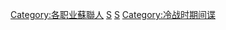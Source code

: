 {{Commonscat|Spies from the Soviet Union}}

[[Category:各职业蘇聯人|Category:各职业蘇聯人]]
[[Category:各国间谍|S]]
[[Category:蘇聯外交|S]]
[[Category:冷战时期间谍|Category:冷战时期间谍]]